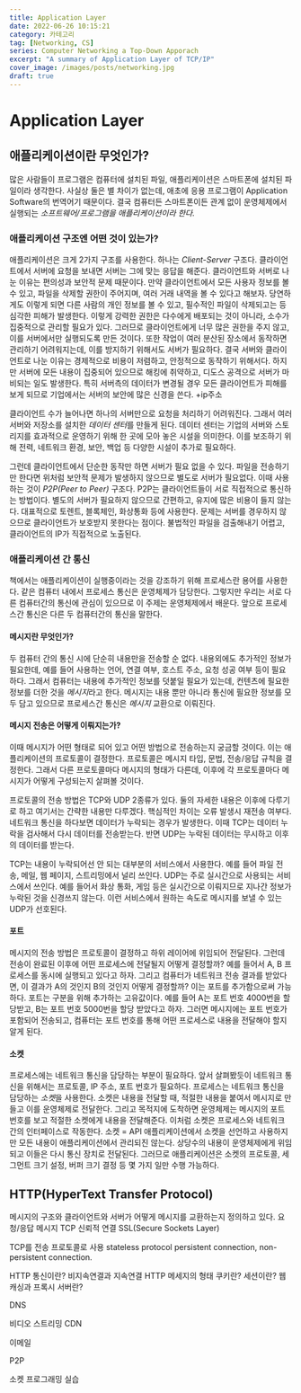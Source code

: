 ```yaml
---
title: Application Layer
date: 2022-06-26 10:15:21
category: 카테고리
tag: [Networking, CS]
series: Computer Networking a Top-Down Apporach
excerpt: "A summary of Application Layer of TCP/IP"
cover_image: /images/posts/networking.jpg
draft: true
---
```


# Application Layer

## 애플리케이션이란 무엇인가?

많은 사람들이 프로그램은 컴퓨터에 설치된 파일, 애플리케이션은 스마트폰에 설치된 파일이라 생각한다.
사실상 둘은 별 차이가 없는데, 애초에 응용 프로그램이 Application Software의 번역어기 때문이다.
결국 컴퓨터든 스마트폰이든 관계 없이 운영체제에서 실행되는 _소프트웨어/프로그램을 애플리케이션이라 한다._

### 애플리케이션 구조엔 어떤 것이 있는가?

애플리케이션은 크게 2가지 구조를 사용한다.
하나는 _Client-Server_ 구조다.
클라이언트에서 서버에 요청을 보내면 서버는 그에 맞는 응답을 해준다.
클라이언트와 서버로 나눈 이유는 편의성과 보안적 문제 때문이다.
만약 클라이언트에서 모든 사용자 정보를 볼 수 있고, 파일을 삭제할 권한이 주어지며, 여러 거래 내역을 볼 수 있다고 해보자.
당연하게도 이렇게 되면 다른 사람의 개인 정보를 볼 수 있고, 필수적인 파일이 삭제되고는 등 심각한 피해가 발생한다.
이렇게 강력한 권한은 다수에게 배포되는 것이 아니라, 소수가 집중적으로 관리할 필요가 있다.
그러므로 클라이언트에게 너무 많은 권한을 주지 않고, 이를 서버에서만 실행되도록 만든 것이다.
또한 작업이 여러 분산된 장소에서 동작하면 관리하기 어려워지는데, 이를 방지하기 위해서도 서버가 필요하다.
결국 서버와 클라이언트로 나눈 이유는 경제적으로 비용이 저렴하고, 안정적으로 동작하기 위해서다.
하지만 서버에 모든 내용이 집중되어 있으므로 해킹에 취약하고, 디도스 공격으로 서버가 마비되는 일도 발생한다.
특히 서버측의 데이터가 변경될 경우 모든 클라이언트가 피해를 보게 되므로 기업에서는 서버의 보안에 많은 신경을 쓴다.
+ip주소

클라이언트 수가 늘어나면 하나의 서버만으로 요청을 처리하기 어려워진다.
그래서 여러 서버와 저장소를 설치한 *데이터 센터*를 만들게 된다.
데이터 센터는 기업의 서버와 스토리지를 효과적으로 운영하기 위해 한 곳에 모아 놓은 시설을 의미한다.
이를 보조하기 위해 전력, 네트워크 환경, 보안, 백업 등 다양한 시설이 추가로 필요하다.

그런데 클라이언트에서 단순한 동작만 하면 서버가 필요 없을 수 있다.
파일을 전송하기만 한다면 위처럼 보안적 문제가 발생하지 않으므로 별도로 서버가 필요없다.
이때 사용하는 것이 _P2P(Peer to Peer)_ 구조다.
P2P는 클라이언트들이 서로 직접적으로 통신하는 방법이다.
별도의 서버가 필요하지 않으므로 간편하고, 유지에 많은 비용이 들지 않는다.
대표적으로 토렌트, 블록체인, 화상통화 등에 사용한다.
문제는 서버를 경우하지 않으므로 클라이언트가 보호받지 못한다는 점이다.
불법적인 파일을 검출해내기 어렵고, 클라이언트의 IP가 직접적으로 노출된다.

### 애플리케이션 간 통신

책에서는 애플리케이션이 실행중이라는 것을 강조하기 위해 프로세스란 용어를 사용한다.
같은 컴퓨터 내에서 프로세스 통신은 운영체제가 담당한다.
그렇지만 우리는 서로 다른 컴퓨터간의 통신에 관심이 있으므로 이 주제는 운영체제에서 배운다.
앞으로 프로세스간 통신은 다른 두 컴퓨터간의 통신을 말한다.

#### 메시지란 무엇인가?

두 컴퓨터 간의 통신 시에 단순히 내용만을 전송할 순 없다.
내용외에도 추가적인 정보가 필요한데, 예를 들어 사용하는 언어, 연결 여부, 호스트 주소, 요청 성공 여부 등이 필요하다.
그래서 컴퓨터는 내용에 추가적인 정보를 덧붙일 필요가 있는데, 컨텐츠에 필요한 정보를 더한 것을 *메시지*라고 한다.
메시지는 내용 뿐만 아니라 통신에 필요한 정보를 모두 담고 있으므로 프로세스간 통신은 _메시지_ 교환으로 이뤄진다.

#### 메시지 전송은 어떻게 이뤄지는가?

이때 메시지가 어떤 형태로 되어 있고 어떤 방법으로 전송하는지 궁금할 것이다.
이는 애플리케이션의 프로토콜이 결정한다.
프로토콜은 메시지 타입, 문법, 전송/응답 규칙을 결정한다.
그래서 다른 프로토콜마다 메시지의 형태가 다른데, 이후에 각 프로토콜마다 메시지가 어떻게 구성되는지 살펴볼 것이다.

프로토콜의 전송 방법은 TCP와 UDP 2종류가 있다.
둘의 자세한 내용은 이후에 다루기로 하고 여기서는 간략한 내용만 다루겠다.
핵심적인 차이는 오류 발생시 재전송 여부다.
네트워크 통신을 하다보면 데이터가 누락되는 경우가 발생한다.
이때 TCP는 데이터 누락을 검사해서 다시 데이터를 전송받는다.
반면 UDP는 누락된 데이터는 무시하고 이후의 데이터를 받는다.

TCP는 내용이 누락되어선 안 되는 대부분의 서비스에서 사용한다.
예를 들어 파일 전송, 메일, 웹 페이지, 스트리밍에서 널리 쓰인다.
UDP는 주로 실시간으로 사용되는 서비스에서 쓰인다.
예를 들어서 화상 통화, 게임 등은 실시간으로 이뤄지므로 지나간 정보가 누락된 것을 신경쓰지 않는다.
이런 서비스에서 원하는 속도로 메시지를 보낼 수 있는 UDP가 선호된다.

#### 포트

메시지의 전송 방법은 프로토콜이 결정하고 하위 레이어에 위임되어 전달된다.
그런데 전송이 완료된 이후에 어떤 프로세스에 전달될지 어떻게 결정할까?
예를 들어서 A, B 프로세스를 동시에 실행되고 있다고 하자.
그리고 컴퓨터가 네트워크 전송 결과를 받았다면, 이 결과가 A의 것인지 B의 것인지 어떻게 결정할까?
이는 포트를 추가함으로써 가능하다.
포트는 구분을 위해 추가하는 고유값이다.
예를 들어 A는 포트 번호 4000번을 할당받고, B는 포트 번호 5000번을 할당 받았다고 하자.
그러면 메시지에는 포트 번호가 포함되어 전송되고, 컴퓨터는 포트 번호를 통해 어떤 프로세스로 내용을 전달해야 할지 알게 된다.

#### 소켓

프로세스에는 네트워크 통신을 담당하는 부분이 필요하다.
앞서 살펴봤듯이 네트워크 통신을 위해서는 프로토콜, IP 주소, 포트 번호가 필요하다.
프로세스는 네트워크 통신을 담당하는 *소켓*을 사용한다.
소켓은 내용을 전달할 때, 적절한 내용을 붙여서 메시지로 만들고 이를 운영체제로 전달한다.
그리고 목적지에 도착하면 운영체제는 메시지의 포트 번호를 보고 적절한 소켓에게 내용을 전달해준다.
이처럼 소켓은 프로세스와 네트워크 간의 인터페이스로 작동한다.
소켓 = API
애플리케이션에서 소켓을 선언하고 사용하지만 모든 내용이 애플리케이션에서 관리되진 않는다.
상당수의 내용이 운영체제에게 위임되고 이들은 다시 통신 장치로 전달된다.
그러므로 애플리케이션은 소켓의 프로토콜, 세그먼트 크기 설정, 버퍼 크기 결정 등 몇 가지 일만 수행 가능하다.

## HTTP(HyperText Transfer Protocol)

메시지의 구조와 클라이언트와 서버가 어떻게 메시지를 교환하는지 정의하고 있다.
요청/응답 메시지
TCP 신뢰적 연결
SSL(Secure Sockets Layer)

TCP를 전송 프로토콜로 사용
stateless protocol
persistent connection, non-persistent connection.

HTTP 통신이란?
비지속연결과 지속연결
HTTP 메세지의 형태
쿠키란?
세션이란?
웹 캐싱과 프록시 서버란?

DNS

비디오 스트리밍
CDN

이메일

P2P

소켓 프로그래밍 실습
